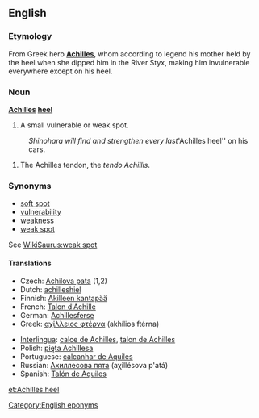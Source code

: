 ==English==
{{wikipedia}}

===Etymology===
From Greek hero '''[[Achilles]]''', whom according to legend his mother held by the heel when she dipped him in the River Styx, making him invulnerable everywhere except on his heel.

===Noun===
'''[[Achilles]] [[heel]]'''

# A small vulnerable or weak spot.
:''Shinohara will find and strengthen every last '''Achilles heel'' on his cars.
# {{anatomy}} The Achilles tendon, the ''tendo Achillis''.

===Synonyms===
*[[soft spot]]
*[[vulnerability]]
*[[weakness]]
*[[weak spot]]

See [[WikiSaurus:weak spot]]

====Translations====
{{rfc-level|Translations at L4+ not in L3 POS section (AutoFormat would have corrected level of Synonyms)}}
{{top}}
*Czech: [[Achilova pata]] {{f}} (1,2)
*Dutch: [[achilleshiel]]
*Finnish: [[Akilleen kantapää]]
*French: [[Talon d'Achille]]
*German: [[Achillesferse]] {{f}}
*Greek: [[αχίλλειος φτέρνα]] (akhílios ftérna) {{f}}
{{mid}}
*[[Interlingua]]: [[calce de Achilles]], [[talon de Achilles]]
*Polish: [[pięta Achillesa]] {{f}}
*Portuguese: [[calcanhar de Aquiles]] {{m}}
*Russian: [[Ахиллесова пята]] (aχillésova p'atá) {{f}}
*Spanish: [[Talón de Aquiles]]
{{bottom}}

[[Category:English eponyms]]

[[et:Achilles heel]]
